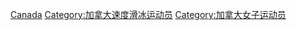 [[Category:各国女子速度滑冰运动员|Canada]]
[[Category:加拿大速度滑冰运动员|Category:加拿大速度滑冰运动员]]
[[Category:加拿大女子运动员|Category:加拿大女子运动员]]